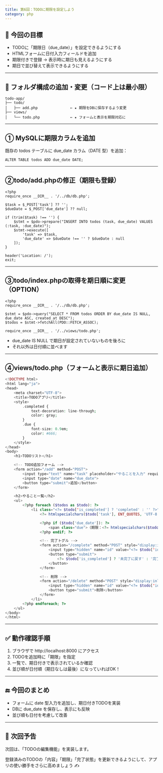 ```yaml
---
title: 第6回：TODOに期限を設定しよう
category: php
---
```


## **🎯 今回の目標**

- TODOに「期限日（due_date）」を設定できるようにする
- HTMLフォームに日付入力フィールドを追加
- 期限付きで登録 → 表示時に期日も見えるようにする
- 期日で並び替えて表示できるようにする

---

## **📁 フォルダ構成の追加・変更（コード上は最小限）**

```
todo-app/
├── todo/
│   ├── add.php               ← ★ 期限をDBに保存するよう変更
├── views/
│   └── todo.php              ← ★ フォームと表示を期限対応に
```

---

## **① MySQLに期限カラムを追加**

既存の todos テーブルに due_date カラム（DATE 型）を追加：

```
ALTER TABLE todos ADD due_date DATE;
```

---

## **②todo/add.phpの修正（期限も登録）**

```
<?php
require_once __DIR__ . '/../db/db.php';

$task = $_POST['task'] ?? '';
$dueDate = $_POST['due_date'] ?? null;

if (trim($task) !== '') {
    $stmt = $pdo->prepare("INSERT INTO todos (task, due_date) VALUES (:task, :due_date)");
    $stmt->execute([
        'task' => $task,
        'due_date' => $dueDate !== '' ? $dueDate : null
    ]);
}

header('Location: /');
exit;
```

---

## **③todo/index.phpの取得を期日順に変更（OPTION）**

```
<?php
require_once __DIR__ . '/../db/db.php';

$stmt = $pdo->query("SELECT * FROM todos ORDER BY due_date IS NULL, due_date ASC, created_at DESC");
$todos = $stmt->fetchAll(PDO::FETCH_ASSOC);

require_once __DIR__ . '/../views/todo.php';
```

- due_date IS NULL で期日が設定されていないものを後ろに
- それ以外は日付順に並べます

---

## **④views/todo.php（フォームと表示に期日追加）**

```php
<!DOCTYPE html>
<html lang="ja">
<head>
    <meta charset="UTF-8">
    <title>TODOアプリ</title>
    <style>
        .completed {
            text-decoration: line-through;
            color: gray;
        }
        .due {
            font-size: 0.9em;
            color: #666;
        }
    </style>
</head>
<body>
    <h1>TODOリスト</h1>

    <!-- TODO追加フォーム -->
    <form action="/add" method="POST">
        <input type="text" name="task" placeholder="やることを入力" required>
        <input type="date" name="due_date">
        <button type="submit">追加</button>
    </form>

    <h2>やること一覧</h2>
    <ul>
        <?php foreach ($todos as $todo): ?>
            <li class="<?= $todo['is_completed'] ? 'completed' : '' ?>">
                <?= htmlspecialchars($todo['task'], ENT_QUOTES, 'UTF-8') ?>

                <?php if ($todo['due_date']): ?>
                    <span class="due">（期限：<?= htmlspecialchars($todo['due_date'], ENT_QUOTES, 'UTF-8') ?>）</span>
                <?php endif; ?>

                <!-- 完了トグル -->
                <form action="/complete" method="POST" style="display:inline;">
                    <input type="hidden" name="id" value="<?= $todo['id'] ?>">
                    <button type="submit">
                        <?= $todo['is_completed'] ? '未完了に戻す' : '完了' ?>
                    </button>
                </form>

                <!-- 削除 -->
                <form action="/delete" method="POST" style="display:inline;">
                    <input type="hidden" name="id" value="<?= $todo['id'] ?>">
                    <button type="submit">削除</button>
                </form>
            </li>
        <?php endforeach; ?>
    </ul>
</body>
</html>
```

---

## **✅ 動作確認手順**

1. ブラウザで http://localhost:8000 にアクセス
2. TODOを追加時に「期限」を指定
3. 一覧で、期日付きで表示されているか確認
4. 並び順が日付順（期日なしは最後）になっていればOK！

---

## **🔚 今回のまとめ**

- フォームに date 型入力を追加し、期日付きTODOを実装
- DBに due_date を保存し、表示にも反映
- 並び順も日付を考慮して改善

---

## **📌 次回予告**

次回は、「TODOの編集機能」を実装します。

登録済みのTODOの「内容」「期限」「完了状態」を更新できるようにして、アプリの使い勝手をさらに高めましょう ✍️